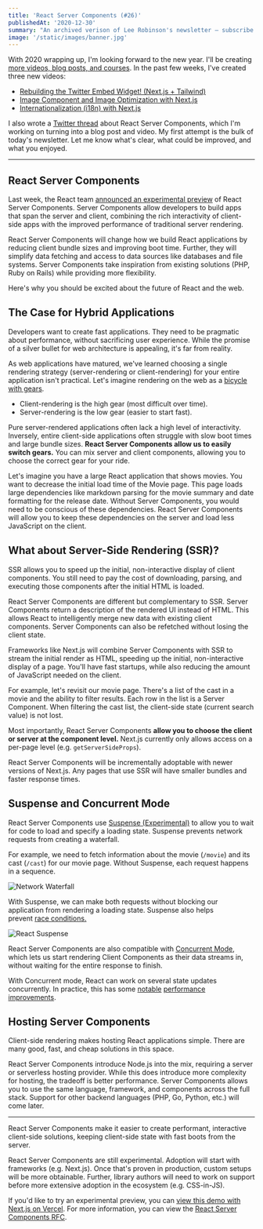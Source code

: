```yaml
---
title: 'React Server Components (#26)'
publishedAt: '2020-12-30'
summary: "An archived verison of Lee Robinson's newsletter – subscribe to get early access."
image: '/static/images/banner.jpg'
---
```


With 2020 wrapping up, I'm looking forward to the new year. I'll be creating [more videos, blog posts, and courses](https://twitter.com/leeerob/status/1343962493622878209). In the past few weeks, I've created three new videos:

- [Rebuilding the Twitter Embed Widget! (Next.js + Tailwind)](https://www.youtube.com/watch?v=xZ9OzPQORtw)
- [Image Component and Image Optimization with Next.js](https://www.youtube.com/watch?v=h0gj4gOjz44)
- [Internationalization (i18n) with Next.js](https://www.youtube.com/watch?v=SJDYCw5KC7s)

I also wrote a [Twitter thread](https://twitter.com/leeerob/status/1341818949017735168) about React Server Components, which I'm working on turning into a blog post and video. My first attempt is the bulk of today's newsletter. Let me know what's clear, what could be improved, and what you enjoyed.

---

## React Server Components

Last week, the React team [announced an experimental preview](https://reactjs.org/blog/2020/12/21/data-fetching-with-react-server-components.html) of React Server Components. Server Components allow developers to build apps that span the server and client, combining the rich interactivity of client-side apps with the improved performance of traditional server rendering.

React Server Components will change how we build React applications by reducing client bundle sizes and improving boot time. Further, they will simplify data fetching and access to data sources like databases and file systems. Server Components take inspiration from existing solutions (PHP, Ruby on Rails) while providing more flexibility.

Here's why you should be excited about the future of React and the web.

## The Case for Hybrid Applications

Developers want to create fast applications. They need to be pragmatic about performance, without sacrificing user experience. While the promise of a silver bullet for web architecture is appealing, it's far from reality.

As web applications have matured, we've learned choosing a single rendering strategy (server-rendering or client-rendering) for your entire application isn't practical. Let's imagine rendering on the web as a [bicycle with gears](https://twitter.com/thomasankcorn/status/1343109433333854208).

- Client-rendering is the high gear (most difficult over time).
- Server-rendering is the low gear (easier to start fast).

Pure server-rendered applications often lack a high level of interactivity. Inversely, entire client-side applications often struggle with slow boot times and large bundle sizes. **React Server Components allow us to easily switch gears.** You can mix server and client components, allowing you to choose the correct gear for your ride.

Let's imagine you have a large React application that shows movies. You want to decrease the initial load time of the Movie page. This page loads large dependencies like markdown parsing for the movie summary and date formatting for the release date. Without Server Components, you would need to be conscious of these dependencies. React Server Components will allow you to keep these dependencies on the server and load less JavaScript on the client.

## What about Server-Side Rendering (SSR)?

SSR allows you to speed up the initial, non-interactive display of client components. You still need to pay the cost of downloading, parsing, and executing those components after the initial HTML is loaded.

React Server Components are different but complementary to SSR. Server Components return a description of the rendered UI instead of HTML. This allows React to intelligently merge new data with existing client components. Server Components can also be refetched without losing the client state.

Frameworks like Next.js will combine Server Components with SSR to stream the initial render as HTML, speeding up the initial, non-interactive display of a page. You'll have fast startups, while also reducing the amount of JavaScript needed on the client.

For example, let's revisit our movie page. There's a list of the cast in a movie and the ability to filter results. Each row in the list is a Server Component. When filtering the cast list, the client-side state (current search value) is not lost.

Most importantly, React Server Components **allow you to choose the client or server at the component level.** Next.js currently only allows access on a per-page level (e.g. `getServerSideProps`).

React Server Components will be incrementally adoptable with newer versions of Next.js. Any pages that use SSR will have smaller bundles and faster response times.

## Suspense and Concurrent Mode

React Server Components use [Suspense (Experimental)](https://reactjs.org/docs/concurrent-mode-suspense.html) to allow you to wait for code to load and specify a loading state. Suspense prevents network requests from creating a waterfall.

For example, we need to fetch information about the movie (`/movie`) and its cast (`/cast`) for our movie page. Without Suspense, each request happens in a sequence.

![Network Waterfall](https://buttondown.s3.us-west-2.amazonaws.com/images/e7e67a2e-cb1c-4760-a684-aee8446d9116.png)

With Suspense, we can make both requests without blocking our application from rendering a loading state. Suspense also helps prevent [race conditions.](https://reactjs.org/docs/concurrent-mode-suspense.html#suspense-and-race-conditions)

![React Suspense](https://buttondown.s3.us-west-2.amazonaws.com/images/38c20895-42cc-4f7d-a60e-be94cbab7b50.png)

React Server Components are also compatible with [Concurrent Mode](https://reactjs.org/docs/concurrent-mode-intro.html), which lets us start rendering Client Components as their data streams in, without waiting for the entire response to finish.

With Concurrent mode, React can work on several state updates concurrently. In practice, this has some [notable](https://twitter.com/andrewgreenh/status/1187661386291265537) [performance improvements](https://twitter.com/jlongster/status/1054554506736910336).

## Hosting Server Components

Client-side rendering makes hosting React applications simple. There are many good, fast, and cheap solutions in this space.

React Server Components introduce Node.js into the mix, requiring a server or serverless hosting provider. While this does introduce more complexity for hosting, the tradeoff is better performance. Server Components allows you to use the same language, framework, and components across the full stack. Support for other backend languages (PHP, Go, Python, etc.) will come later.

---

React Server Components make it easier to create performant, interactive client-side solutions, keeping client-side state with fast boots from the server.

React Server Components are still experimental. Adoption will start with frameworks (e.g. Next.js). Once that's proven in production, custom setups will be more obtainable. Further, library authors will need to work on support before more extensive adoption in the ecosystem (e.g. CSS-in-JS).

If you'd like to try an experimental preview, you can [view this demo with Next.js on Vercel](https://next-server-components.vercel.app/). For more information, you can view the [React Server Components RFC](https://github.com/reactjs/rfcs/blob/bf51f8755ddb38d92e23ad415fc4e3c02b95b331/text/0000-server-components.md).
